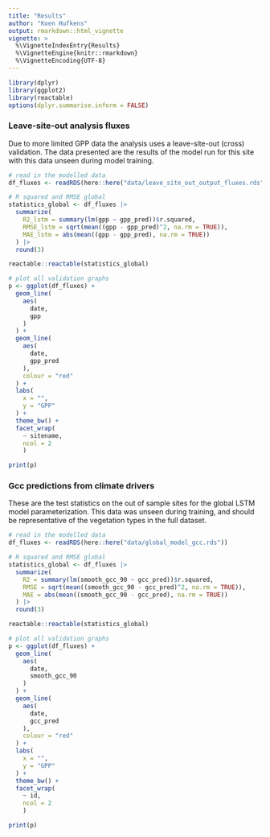 ```yaml
---
title: "Results"
author: "Koen Hufkens"
output: rmarkdown::html_vignette
vignette: >
  %\VignetteIndexEntry{Results}
  %\VignetteEngine{knitr::rmarkdown}
  %\VignetteEncoding{UTF-8}
---
```


```r
library(dplyr)
library(ggplot2)
library(reactable)
options(dplyr.summarise.inform = FALSE)
```

### Leave-site-out analysis fluxes

Due to more limited GPP data the analysis uses a leave-site-out (cross) validation. The data presented are the results of the model run for this site with this data unseen during model training.

```r
# read in the modelled data
df_fluxes <- readRDS(here::here("data/leave_site_out_output_fluxes.rds"))

# R squared and RMSE global
statistics_global <- df_fluxes |>
  summarize(
    R2_lstm = summary(lm(gpp ~ gpp_pred))$r.squared,
    RMSE_lstm = sqrt(mean((gpp - gpp_pred)^2, na.rm = TRUE)),
    MAE_lstm = abs(mean((gpp - gpp_pred), na.rm = TRUE))
  ) |>
  round(3)

reactable::reactable(statistics_global)
```

```r
  
# plot all validation graphs
p <- ggplot(df_fluxes) +
  geom_line(
    aes(
      date,
      gpp
    )
  ) +
  geom_line(
    aes(
      date,
      gpp_pred
    ),
    colour = "red"
  ) +
  labs(
    x = "",
    y = "GPP"
  ) +
  theme_bw() +
  facet_wrap(
    ~ sitename,
    ncol = 2
    )

print(p)
```

### Gcc predictions from climate drivers

These are the test statistics on the out of sample sites for the global LSTM model parameterization. This data was unseen during training, and should be representative of the vegetation types in the full dataset.


```r
# read in the modelled data
df_fluxes <- readRDS(here::here("data/global_model_gcc.rds"))

# R squared and RMSE global
statistics_global <- df_fluxes |>
  summarize(
    R2 = summary(lm(smooth_gcc_90 ~ gcc_pred))$r.squared,
    RMSE = sqrt(mean((smooth_gcc_90 - gcc_pred)^2, na.rm = TRUE)),
    MAE = abs(mean((smooth_gcc_90 - gcc_pred), na.rm = TRUE))
  ) |>
  round(3)

reactable::reactable(statistics_global)
```

```r
  
# plot all validation graphs
p <- ggplot(df_fluxes) +
  geom_line(
    aes(
      date,
      smooth_gcc_90
    )
  ) +
  geom_line(
    aes(
      date,
      gcc_pred
    ),
    colour = "red"
  ) +
  labs(
    x = "",
    y = "GPP"
  ) +
  theme_bw() +
  facet_wrap(
    ~ id,
    ncol = 2
    )

print(p)
```
